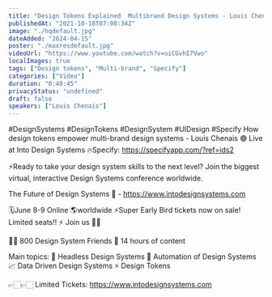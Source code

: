 ```yaml
---
title: "Design Tokens Explained  Multibrand Design Systems - Louis Chenais"
publishedAt: "2021-10-18T07:08:34Z"
image: "./hqdefault.jpg"
dateAdded: "2024-04-15"
poster: "./maxresdefault.jpg"
videoUrl: "https://www.youtube.com/watch?v=uiCGvhI7Vwo"
localImages: true
tags: ["Design tokens", "Multi-brand", "Specify"]
categories: ["Video"]
duration: "0:48:45"
privacyStatus: "undefined"
draft: false
speakers: ["Louis Chenais"]
---
```

#DesignSystems #DesignTokens #DesignSystem #UIDesign #Specify
How design tokens empower multi-brand design systems - Louis Chenais 🟢 Live at Into Design Systems 
🔥Specify: https://specifyapp.com/?ref=ids2

⚡️Ready to take your design system skills to the next level? 
Join the biggest virtual, interactive Design Systems conference worldwide.

The Future of Design Systems 🚀 - https://www.intodesignsystems.com

🗓️June 8-9 Online 🌎worldwide
⚡️Super Early Bird tickets now on sale! Limited seats!! ⚡️
Join us 🙌🏻

👋🏻 800 Design System Friends
🎨 14 hours of content

Main topics:
🎨 Headless Design Systems
🤖 Automation of Design Systems
📈 Data Driven Design Systems
⚡️ Design Tokens

👉🏻👉🏻 Limited Tickets: https://www.intodesignsystems.com
